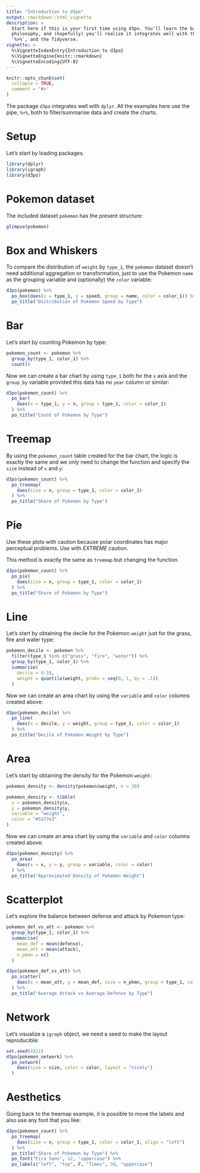 ```yaml
---
title: "Introduction to d3po"
output: rmarkdown::html_vignette
description: >
  Start here if this is your first time using d3po. You'll learn the basic   
  philosophy, and (hopefully) you'll realize it integrates well with the pipe, 
  `%>%`, and the Tidyverse.
vignette: >
  %\VignetteIndexEntry{Introduction to d3po}
  %\VignetteEngine{knitr::rmarkdown}
  %\VignetteEncoding{UTF-8}
---
```


```r
knitr::opts_chunk$set(
  collapse = TRUE,
  comment = "#>"
)
```

The package `d3po` integrates well with `dplyr`. All the examples here use the 
pipe, `%>%`, both to filter/summarise data and create the charts.

# Setup

Let's start by loading packages.

```r
library(dplyr)
library(igraph)
library(d3po)
```

# Pokemon dataset

The included dataset `pokemon` has the present structure:
```r
glimpse(pokemon)
```

# Box and Whiskers

To compare the distribution of `weight` by `type_1`, the `pokemon` dataset 
doesn't need additional aggregation or transformation, just to use the Pokemon
`name` as the grouping variable and (optionally) the `color` variable:
```r
d3po(pokemon) %>%
  po_box(daes(x = type_1, y = speed, group = name, color = color_1)) %>%
  po_title("Distribution of Pokemon Speed by Type")
```

# Bar

Let's start by counting Pokemon by type:
```r
pokemon_count <- pokemon %>%
  group_by(type_1, color_1) %>%
  count()
```

Now we can create a bar chart by using `type_1` both for the `x` axis and the
`group_by` variable provided this data has no `year` column or similar:
```r
d3po(pokemon_count) %>%
  po_bar(
    daes(x = type_1, y = n, group = type_1, color = color_1)
  ) %>%
  po_title("Count of Pokemon by Type")
```

# Treemap

By using the `pokemon_count` table created for the bar chart, the logic is 
exactly the same and we only need to change the function and specify the `size` 
instead of `x` and `y`:
```r
d3po(pokemon_count) %>%
  po_treemap(
    daes(size = n, group = type_1, color = color_1)
  ) %>%
  po_title("Share of Pokemon by Type")
```

# Pie

Use these plots with caution because polar coordinates has major perceptual 
problems. Use with *EXTREME* caution.

This method is exactly the same as `treemap` but changing the function.
```r
d3po(pokemon_count) %>%
  po_pie(
    daes(size = n, group = type_1, color = color_1)
  ) %>%
  po_title("Share of Pokemon by Type")
```

# Line

Let's start by obtaining the decile for the Pokemon `weight` just for the 
grass, fire and water type:
```r
pokemon_decile <- pokemon %>%
  filter(type_1 %in% c("grass", "fire", "water")) %>%
  group_by(type_1, color_1) %>%
  summarise(
    decile = 0:10,
    weight = quantile(weight, probs = seq(0, 1, by = .1))
  )
```

Now we can create an area chart by using the `variable` and `color` columns 
created above:
```r
d3po(pokemon_decile) %>%
  po_line(
    daes(x = decile, y = weight, group = type_1, color = color_1)
  ) %>%
  po_title("Decile of Pokemon Weight by Type")
```

# Area

Let's start by obtaining the density for the Pokemon `weight`:
```r
pokemon_density <- density(pokemon$weight, n = 30)

pokemon_density <- tibble(
  x = pokemon_density$x,
  y = pokemon_density$y,
  variable = "weight",
  color = "#5377e3"
)
```

Now we can create an area chart by using the `variable` and `color` columns 
created above:
```r
d3po(pokemon_density) %>%
  po_area(
    daes(x = x, y = y, group = variable, color = color)
  ) %>%
  po_title("Approximated Density of Pokemon Weight")
```

# Scatterplot

Let's explore the balance between defense and attack by Pokemon type:

```r
pokemon_def_vs_att <- pokemon %>%
  group_by(type_1, color_1) %>%
  summarise(
    mean_def = mean(defense),
    mean_att = mean(attack),
    n_pkmn = n()
  )

d3po(pokemon_def_vs_att) %>%
  po_scatter(
    daes(x = mean_att, y = mean_def, size = n_pkmn, group = type_1, color = color_1)
  ) %>%
  po_title("Average Attack vs Average Defense by Type")
```

# Network

Let's visualize a `igraph` object, we need a seed to make the layout reproducible:
```r
set.seed(4321)
d3po(pokemon_network) %>%
  po_network(
    daes(size = size, color = color, layout = "nicely")
  )
```

# Aesthetics

Going back to the treemap example, it is possible to move the labels and
also use any font that you like:
```r
d3po(pokemon_count) %>%
  po_treemap(
    daes(size = n, group = type_1, color = color_1, align = "left")
  ) %>%
  po_title("Share of Pokemon by Type") %>%
  po_font("Fira Sans", 12, "uppercase") %>%
  po_labels("left", "top", F, "Times", 30, "uppercase")
```
